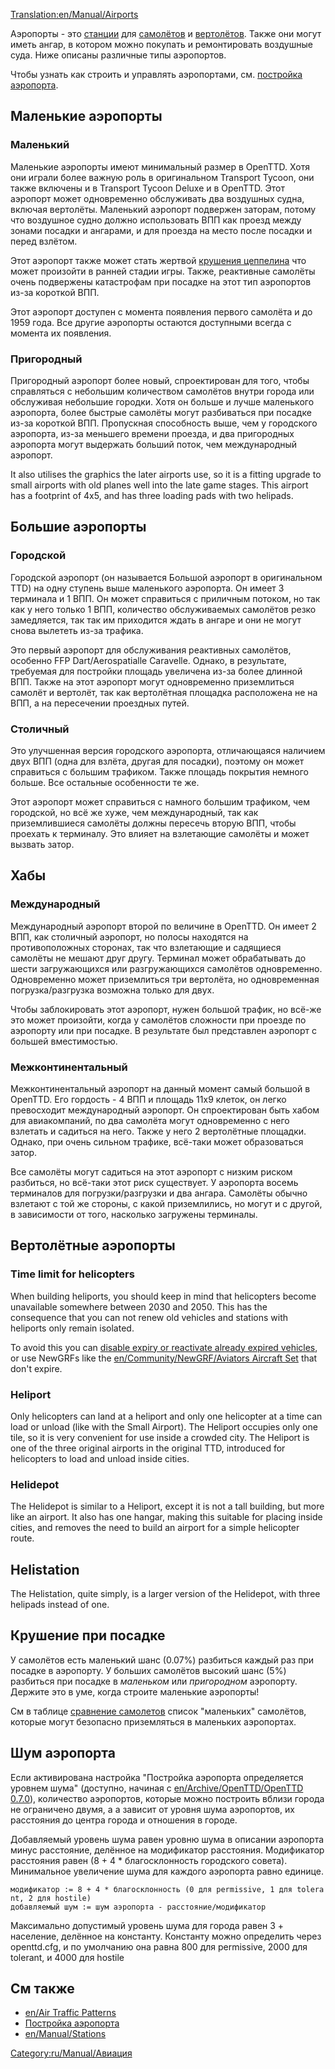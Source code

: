 [[Translation:en/Manual/Airports]]
{{ru/Перевод|en/Manual/Airports|80}}

Аэропорты - это [[en/Manual/Stations|станции]] для [[ru/Manual/Авиация|самолётов]] и [[ru/Manual/Авиация|вертолётов]]. Также они могут иметь ангар, в котором можно покупать и ремонтировать воздушные суда. Ниже описаны различные типы аэропортов.

Чтобы узнать как строить и управлять аэропортами, см. [[ru/Manual/Постройка аэропорта|постройка аэропорта]].

==Маленькие аэропорты==

===Маленький===
{{ru/Manual/Аэропорты|Fullname=Маленький аэропорт|image=en/Manual/Airport s.png|Entry=|Runways=1|Ramps=2|Heli=1 (в терминале)|size=3 x 4|hangars=1|catchment=4|noise=3}}

Маленькие аэропорты имеют минимальный размер в OpenTTD. Хотя они играли более важную роль в оригинальном Transport Tycoon, они также включены и в Transport Tycoon Deluxe и в OpenTTD. Этот аэропорт может одновременно обслуживать два воздушных судна, включая вертолёты. Маленький аэропорт подвержен заторам, потому что воздушное судно должно использовать ВПП как проезд между зонами посадки и ангарами, и для проезда на место после посадки и перед взлётом.

Этот аэропорт также может стать жертвой [[ru/Manual/Бедствия#krushenie-tseppelina|крушения цеппелина]] что может произойти в ранней стадии игры. Также, реактивные самолёты очень подвержены катастрофам при посадке на этот тип аэропортов из-за короткой ВПП.

Этот аэропорт доступен с момента появления первого самолёта и до 1959 года. Все другие аэропорты остаются доступными всегда с момента их появления.

{{en/-}}

===Пригородный===
{{ru/Manual/Аэропорты|Fullname=Пригородный аэропорт|image=en/Manual/Commuterairport.png|imagewidth=300px|Entry=1983|Runways=1|Ramps=3|Heli=2|size=4 x 5|hangars=1|catchment=4|noise=4}}

Пригородный аэропорт более новый, спроектирован для того, чтобы справляться с небольшим количеством самолётов внутри города или обслуживая небольшие городки. Хотя он больше и лучше маленького аэропорта, более быстрые самолёты могут разбиваться при посадке из-за короткой ВПП. Пропускная способность выше, чем у городского аэропорта, из-за меньшего времени проезда, и два пригородных аэропорта могут выдержать больший поток, чем международный аэропорт.

It also utilises the graphics the later airports use, so it is a fitting upgrade to small airports with old planes well into the late game stages. This airport has a footprint of 4x5, and has three loading pads with two helipads. 

{{en/-}}

==Большие аэропорты==

===Городской===
{{ru/Manual/Аэропорты|Fullname=Городской аэропорт|image=en/Manual/Airport c.png|imagewidth=300px|Entry=1955|Runways=1|Ramps=3|Heli=1 (в терминале)|size=6 x 6|hangars=1|catchment=5|noise=5}}

Городской аэропорт (он называется Большой аэропорт в оригинальном TTD) на одну ступень выше маленького аэропорта. Он имеет 3 терминала и 1 ВПП. Он может справиться с приличным потоком, но так как у него только 1 ВПП, количество обслуживаемых самолётов резко замедляется, так так им приходится ждать в ангаре и они не могут снова вылететь из-за трафика.

Это первый аэропорт для обслуживания реактивных самолётов, особенно FFP Dart/Aerospatialle Caravelle. Однако, в результате, требуемая для постройки площадь увеличена из-за более длинной ВПП. Также на этот аэропорт могут одновременно приземлиться самолёт и вертолёт, так как вертолётная площадка расположена не на ВПП, а на пересечении проездных путей.

{{en/-}}

===Столичный===
{{ru/Manual/Аэропорты|Fullname=Столичный аэропорт|image=en/Manual/Airport m.png|imagewidth=300px|Entry=1980|Runways=2|Ramps=3|Heli=1 (в терминале)|size=6 x 6|hangars=1|catchment=6|noise=8}}

Это улучшенная версия городского аэропорта, отличающаяся наличием двух ВПП (одна для взлёта, другая для посадки), поэтому он может справиться с большим трафиком. Также площадь покрытия немного больше. Все остальные особенности те же.

Этот аэропорт может справиться с намного большим трафиком, чем городской, но всё же хуже, чем международный, так как приземлившиеся самолёты должны пересечь вторую ВПП, чтобы проехать к терминалу. Это влияет на взлетающие самолёты и может вызвать затор.

{{en/-}}

==Хабы==

===Международный===
{{ru/Manual/Аэропорты|Fullname=Международный аэропорт|image=en/Manual/Airport i.png|imagewidth=300px|Entry=1990|Runways=2|Ramps=6|Heli=2|size=7 x 7|hangars=2|catchment=8|noise=17}}

Международный аэропорт второй по величине в OpenTTD. Он имеет 2 ВПП, как столичный аэропорт, но полосы находятся на противоположных сторонах, так что взлетающие и садящиеся самолёты не мешают друг другу. Терминал может обрабатывать до шести загружающихся или разгружающихся самолётов одновременно. Одновременно может приземлиться три вертолёта, но одновременная погрузка/разгрузка возможна только для двух.

Чтобы заблокировать этот аэропорт, нужен большой трафик, но всё-же это может произойти, когда у самолётов сложности при проезде по аэропорту или при посадке. В результате был представлен аэропорт с большей вместимостью.
{{en/-}}

===Межконтинентальный===
{{ru/Manual/Аэропорты|Fullname=Межконтинентальный аэропорт|image=en/Manual/Intercontinentalairport.png|imagewidth=300px|Entry=2002|Runways=4 (two takeoff, two landing)|Ramps=8|Heli=2|size=11 x 9|hangars=2|catchment=10|noise=25}}

Межконтинентальный аэропорт на данный момент самый большой в OpenTTD. Его гордость - 4 ВПП и площадь 11x9 клеток, он легко превосходит международный аэропорт. Он спроектирован быть хабом для авиакомпаний, по два самолёта могут одновременно с него взлетать и садиться на него. Также у него 2 вертолётные площадки. Однако, при очень сильном трафике, всё-таки может образоваться затор.

Все самолёты могут садиться на этот аэропорт с низким риском разбиться, но всё-таки этот риск существует. У аэропорта восемь терминалов для погрузки/разгрузки и два ангара. Самолёты обычно взлетают с той же стороны, с какой приземлились, но могут и с другой, в зависимости от того, насколько загружены терминалы.

{{en/-}}

==Вертолётные аэропорты==
===Time limit for helicopters===
When building heliports, you should keep in mind that helicopters become unavailable somewhere between 2030 and 2050. This has the consequence that you can not renew old vehicles and stations with heliports only remain isolated.

To avoid this you can [[en/Archive/Manual/Settings/Never expire vehicles|disable expiry or reactivate already expired vehicles]], or use NewGRFs like the [[en/Community/NewGRF/Aviators Aircraft Set]] that don't expire.

===Heliport===
{{ru/Manual/Аэропорты|Fullname=Heliport|image=en/Manual/Heliport.png|Entry=1963|Runways=N/A|Ramps=N/A|Heli=1|size=1 x 1|hangars=N/A|catchment=4|noise=1}}

Only helicopters can land at a heliport and only one helicopter at a time can load or unload (like with the Small Airport). The Heliport occupies only one tile, so it is very convenient for use inside a crowded city. The Heliport is one of the three original airports in the original TTD, introduced for helicopters to load and unload inside cities.

{{en/-}}

===Helidepot===
{{ru/Manual/Аэропорты|Fullname=Helidepot|image=en/Manual/Helidepot.png|Entry=1976|Runways=N/A|Ramps=N/A|Heli=1|size=2 x 2|hangars=1|catchment=4|noise=2}}

The Helidepot is similar to a Heliport, except it is not a tall building, but more like an airport. It also has one hangar, making this suitable for placing inside cities, and removes the need to build an airport for a simple helicopter route.

{{en/-}}

==Helistation==
{{ru/Manual/Аэропорты|Fullname=Helistation|image=en/Manual/Helistation.png|Entry=1980|Runways=N/A|Ramps=N/A|Heli=3|size=2 x 4|hangars=1|catchment=4|noise=3}}

The Helistation, quite simply, is a larger version of the Helidepot, with three helipads instead of one.

{{en/-}}

==Крушение при посадке==
У самолётов есть маленький шанс (0.07%) разбиться каждый раз при посадке в аэропорту. У больших самолётов высокий шанс (5%) разбиться при посадке в ''маленьком'' или ''пригородном'' аэропорту. Держите это в уме, когда строите маленькие аэропорты!

См в таблице [[ru/Manual/Base Set/Aircraft/Сравнение самолетов|сравнение самолетов]] список "маленьких" самолётов, которые могут безопасно приземляться в маленьких аэропортах.

==Шум аэропорта==
Если активирована настройка "Постройка аэропорта определяется уровнем шума" (доступно, начиная с [[en/Archive/OpenTTD/OpenTTD 0.7.0]]), количество аэропортов, которые можно построить вблизи города не ограничено двумя, а а зависит от уровня шума аэропортов, их расстояния до центра города и отношения в городе.

Добавляемый уровень шума равен уровню шума в описании аэропорта минус расстояние, делённое на модификатор расстояния. Модификатор расстояния равен (8 + 4 * благосклонность городского совета). Минимальное увеличение шума для каждого аэропорта равно единице.

 модификатор := 8 + 4 * благосклонность (0 для permissive, 1 для tolerant, 2 для hostile)
 добавляемый шум := шум аэропорта - расстояние/модификатор

Максимально допустимый уровень шума для города равен 3 + население, делённое на константу. Константу можно определить через openttd.cfg, и по умолчанию она равна 800 для permissive, 2000 для tolerant, и 4000 для hostile
{{en/Feature|0.7}}

==См также==
*[[en/Air Traffic Patterns]]
*[[ru/Manual/Постройка аэропорта|Постройка аэропорта]]
*[[en/Manual/Stations]]

[[Category:ru/Manual/Авиация]]